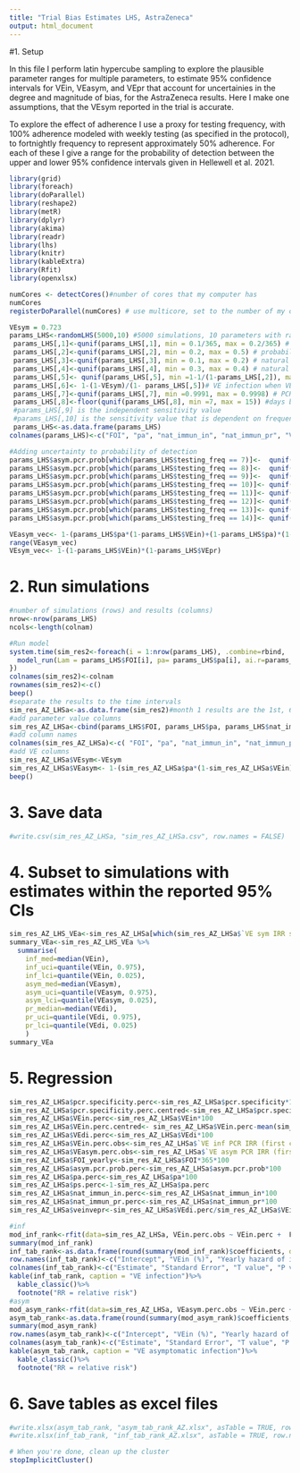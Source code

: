 ---
title: "Trial Bias Estimates LHS, AstraZeneca"
output: html_document
---

#1. Setup

In this file I perform latin hypercube sampling to explore the plausible parameter ranges for multiple parameters, to estimate 95% confidence intervals for VEin, VEasym, and VEpr that account for uncertainies in the degree and magnitude of bias, for the AstraZeneca results. Here I make one assumptions, that the VEsym reported in the trial is accurate.

To explore the effect of adherence I use a proxy for testing frequency, with 100% adherence modeled with weekly testing (as specified in the protocol), to fortnightly frequency to represent approximately 50% adherence. For each of these I give a range for the probability of detection between the upper and lower 95% confidence intervals given in Hellewell et al. 2021.

```{r packages}
library(grid)
library(foreach)
library(doParallel)
library(reshape2)
library(metR)
library(dplyr)
library(akima)
library(readr)
library(lhs)
library(knitr)
library(kableExtra)
library(Rfit)
library(openxlsx)
```

```{r setup for parallel processing}
numCores <- detectCores()#number of cores that my computer has
numCores
registerDoParallel(numCores) # use multicore, set to the number of my cores
```

```{r LHS params}
VEsym = 0.723
params_LHS<-randomLHS(5000,10) #5000 simulations, 10 parameters with ranges
 params_LHS[,1]<-qunif(params_LHS[,1], min = 0.1/365, max = 0.2/365) # baseline hazard of infection, Lam
 params_LHS[,2]<-qunif(params_LHS[,2], min = 0.2, max = 0.5) # probability that an infection is asymptomatic, pa (1-ps)
 params_LHS[,3]<-qunif(params_LHS[,3], min = 0.1, max = 0.2) # natural immunity against reinfection
 params_LHS[,4]<-qunif(params_LHS[,4], min = 0.3, max = 0.4) # natural immunity against symptoms
 params_LHS[,5]<- qunif(params_LHS[,5], min =1-1/(1-params_LHS[,2]), max = VEsym)# VE progression min 1-(1/(1-pa)), max = VEsym (assuming VEin >=0)
 params_LHS[,6]<- 1-(1-VEsym)/(1- params_LHS[,5])# VE infection when VEpr >=0 (to give assumed VEsym)
 params_LHS[,7]<-qunif(params_LHS[,7], min =0.9991, max = 0.9998) # PCR specificity
 params_LHS[,8]<-floor(qunif(params_LHS[,8], min =7, max = 15)) #days between pcr (proxy for adherence to weekly testing)
 #params_LHS[,9] is the independent sensitivity value
 #params_LHS[,10] is the sensitivity value that is dependent on frequency of testing
 params_LHS<-as.data.frame(params_LHS)
colnames(params_LHS)<-c("FOI", "pa", "nat_immun_in", "nat_immun_pr", "VEpr", "VEin", "pcr.specificity", "testing_freq", "independent_sens", "asym.pcr.prob")

#Adding uncertainty to probability of detection
params_LHS$asym.pcr.prob[which(params_LHS$testing_freq == 7)]<-  qunif(params_LHS$asym.pcr.prob[which(params_LHS$testing_freq == 7)], min=0.650, max=0.945) #relative prob asymptomatic infection detection (matched to freq of testing)
params_LHS$asym.pcr.prob[which(params_LHS$testing_freq == 8)]<-  qunif(params_LHS$asym.pcr.prob[which(params_LHS$testing_freq == 8)], min=0.599, max=0.918)  
params_LHS$asym.pcr.prob[which(params_LHS$testing_freq == 9)]<-  qunif(params_LHS$asym.pcr.prob[which(params_LHS$testing_freq == 9)], min=0.554, max=0.888)   
params_LHS$asym.pcr.prob[which(params_LHS$testing_freq == 10)]<- qunif(params_LHS$asym.pcr.prob[which(params_LHS$testing_freq == 10)], min=0.514, max=0.856)   
params_LHS$asym.pcr.prob[which(params_LHS$testing_freq == 11)]<- qunif(params_LHS$asym.pcr.prob[which(params_LHS$testing_freq == 11)], min=0.479, max=0.823) 
params_LHS$asym.pcr.prob[which(params_LHS$testing_freq == 12)]<- qunif(params_LHS$asym.pcr.prob[which(params_LHS$testing_freq == 12)], min=0.448, max=0.790) 
params_LHS$asym.pcr.prob[which(params_LHS$testing_freq == 13)]<- qunif(params_LHS$asym.pcr.prob[which(params_LHS$testing_freq == 13)], min=0.419, max=0.758)  
params_LHS$asym.pcr.prob[which(params_LHS$testing_freq == 14)]<- qunif(params_LHS$asym.pcr.prob[which(params_LHS$testing_freq == 14)], min=0.394, max=0.727) 

VEasym_vec<- 1-(params_LHS$pa*(1-params_LHS$VEin)+(1-params_LHS$pa)*(1-params_LHS$VEin)*params_LHS$VEpr)/params_LHS$pa
range(VEasym_vec)
VEsym_vec<- 1-(1-params_LHS$VEin)*(1-params_LHS$VEpr)
```

# 2. Run simulations

```{r run sims}
#number of simulations (rows) and results (columns)
nrow<-nrow(params_LHS)
ncols<-length(colnam)

#Run model
system.time(sim_res2<-foreach(i = 1:nrow(params_LHS), .combine=rbind, .packages = "rateratio.test")%dopar%{
  model_run(Lam = params_LHS$FOI[i], pa= params_LHS$pa[i], ai.r=params_LHS$nat_immun_in[i], si.r=params_LHS$nat_immun_in[i], ai.w=params_LHS$nat_immun_in[i], si.w=params_LHS$nat_immun_in[i], as.r=params_LHS$nat_immun_pr[i], ss.r=params_LHS$nat_immun_pr[i], as.w=params_LHS$nat_immun_pr[i], ss.w=params_LHS$nat_immun_pr[i], VEin = params_LHS$VEin[i], VEdi = params_LHS$VEpr[i], asym.pcr.prob= params_LHS$asym.pcr.prob[i], pcr.specificity = params_LHS$pcr.specificity[i], days_between_pcr=params_LHS$testing_freq[i], timeintervals.end=c(149), timeintervals.start=c(0), n=8534)[[2]] # paper reports for August 3rd to december 30th
})
colnames(sim_res2)<-colnam
rownames(sim_res2)<-c()
beep()
#separate the results to the time intervals
sim_res_AZ_LHSa<-as.data.frame(sim_res2)#month 1 results are the 1st, 6th, 11th etc rows
#add parameter value columns
sim_res_AZ_LHSa<-cbind(params_LHS$FOI, params_LHS$pa, params_LHS$nat_immun_in, params_LHS$nat_immun_pr, params_LHS$VEin, params_LHS$VEpr, params_LHS$asym.pcr.prob, params_LHS$pcr.specificity, params_LHS$testing_freq, params_LHS$independent_sens, sim_res_AZ_LHSa)
#add column names
colnames(sim_res_AZ_LHSa)<-c( "FOI", "pa", "nat_immun_in", "nat_immun_pr", "VEin", "VEdi", "asym.pcr.prob", "pcr.specificity", "freq", "independent_sens", colnam)
#add VE columns
sim_res_AZ_LHSa$VEsym<-VEsym
sim_res_AZ_LHSa$VEasym<- 1-(sim_res_AZ_LHSa$pa*(1-sim_res_AZ_LHSa$VEin)+(1-sim_res_AZ_LHSa$pa)*(1-sim_res_AZ_LHSa$VEin)*sim_res_AZ_LHSa$VEdi)/sim_res_AZ_LHSa$pa
beep()
```

# 3. Save data

```{r write data AZ}
#write.csv(sim_res_AZ_LHSa, "sim_res_AZ_LHSa.csv", row.names = FALSE)
```

# 4. Subset to simulations with estimates within the reported 95% CIs

```{r combined dataset}
sim_res_AZ_LHS_VEa<-sim_res_AZ_LHSa[which(sim_res_AZ_LHSa$`VE sym IRR s-ve (first case) 2` >= 0.631 & sim_res_AZ_LHSa$`VE sym IRR s-ve (first case) 2` <= 0.793 & sim_res_AZ_LHSa$`VE inf PCR IRR (first case)` >= 0.41 & sim_res_AZ_LHSa$`VE inf PCR IRR (first case)` <= 0.59 & sim_res_AZ_LHSa$`VE asym PCR IRR (first case) 2` >= -0.121 & sim_res_AZ_LHSa$`VE asym PCR IRR (first case) 2` <= 0.349 ),]
summary_VEa<-sim_res_AZ_LHS_VEa %>%
  summarise(
    inf_med=median(VEin),
    inf_uci=quantile(VEin, 0.975),
    inf_lci=quantile(VEin, 0.025),
    asym_med=median(VEasym),
    asym_uci=quantile(VEasym, 0.975),
    asym_lci=quantile(VEasym, 0.025),
    pr_median=median(VEdi),
    pr_uci=quantile(VEdi, 0.975),
    pr_lci=quantile(VEdi, 0.025)
    )
summary_VEa
```
# 5. Regression

```{r variables}
sim_res_AZ_LHSa$pcr.specificity.perc<-sim_res_AZ_LHSa$pcr.specificity*100
sim_res_AZ_LHSa$pcr.specificity.perc.centred<-sim_res_AZ_LHSa$pcr.specificity.perc-mean(sim_res_AZ_LHSa$pcr.specificity.perc)
sim_res_AZ_LHSa$VEin.perc<-sim_res_AZ_LHSa$VEin*100
sim_res_AZ_LHSa$VEin.perc.centred<- sim_res_AZ_LHSa$VEin.perc-mean(sim_res_AZ_LHSa$VEin.perc)
sim_res_AZ_LHSa$VEdi.perc<-sim_res_AZ_LHSa$VEdi*100
sim_res_AZ_LHSa$VEin.perc.obs<-sim_res_AZ_LHSa$`VE inf PCR IRR (first case)`*100
sim_res_AZ_LHSa$VEasym.perc.obs<-sim_res_AZ_LHSa$`VE asym PCR IRR (first case) 2`*100
sim_res_AZ_LHSa$FOI_yearly<-sim_res_AZ_LHSa$FOI*365*100
sim_res_AZ_LHSa$asym.pcr.prob.per<-sim_res_AZ_LHSa$asym.pcr.prob*100
sim_res_AZ_LHSa$pa.perc<-sim_res_AZ_LHSa$pa*100
sim_res_AZ_LHSa$ps.perc<-1-sim_res_AZ_LHSa$pa.perc
sim_res_AZ_LHSa$nat_immun_in.perc<-sim_res_AZ_LHSa$nat_immun_in*100
sim_res_AZ_LHSa$nat_immun_pr.perc<-sim_res_AZ_LHSa$nat_immun_pr*100
sim_res_AZ_LHSa$veinvepr<-sim_res_AZ_LHSa$VEdi.perc/sim_res_AZ_LHSa$VEin.perc
```

```{r rank regression}
#inf
mod_inf_rank<-rfit(data=sim_res_AZ_LHSa, VEin.perc.obs ~ VEin.perc +  FOI_yearly + ps.perc  + nat_immun_in.perc + nat_immun_pr.perc + pcr.specificity.perc + independent_sens + freq)
summary(mod_inf_rank)
inf_tab_rank<-as.data.frame(round(summary(mod_inf_rank)$coefficients, digits = 3))
row.names(inf_tab_rank)<-c("Intercept", "VEin (%)", "Yearly hazard of infection (%)", "Proportion symptomatic (%)", "RR infection with prior infection (%)", "RR symptoms with prior infection (%)", "PCR test specificity (%)", "PCR test sensitivity to asymptomatic infection (%)", "Days between asymptomatic PCR tests")
colnames(inf_tab_rank)<-c("Estimate", "Standard Error", "T value", "P value")
kable(inf_tab_rank, caption = "VE infection")%>%
  kable_classic()%>%
  footnote("RR = relative risk")
#asym
mod_asym_rank<-rfit(data=sim_res_AZ_LHSa, VEasym.perc.obs ~ VEin.perc +  FOI_yearly + ps.perc  + nat_immun_in.perc + nat_immun_pr.perc + pcr.specificity.perc + independent_sens + freq)
asym_tab_rank<-as.data.frame(round(summary(mod_asym_rank)$coefficients, digits = 3))
summary(mod_asym_rank)
row.names(asym_tab_rank)<-c("Intercept", "VEin (%)", "Yearly hazard of infection (%)", "Proportion symptomatic (%)", "RR infection with prior infection (%)", "RR symptoms with prior infection (%)", "PCR test specificity (%)", "PCR test sensitivity to asymptomatic infection (%)", "Days between asymptomatic PCR tests")
colnames(asym_tab_rank)<-c("Estimate", "Standard Error", "T value", "P value")
kable(asym_tab_rank, caption = "VE asymptomatic infection")%>%
  kable_classic()%>%
  footnote("RR = relative risk")
```

# 6. Save tables as excel files
```{r save tables}
#write.xlsx(asym_tab_rank, "asym_tab_rank_AZ.xlsx", asTable = TRUE, row.names = TRUE)
#write.xlsx(inf_tab_rank, "inf_tab_rank_AZ.xlsx", asTable = TRUE, row.names = TRUE)
```

```{r end}
# When you're done, clean up the cluster
stopImplicitCluster()
```



